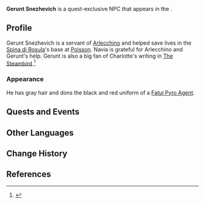 {{Character Infobox
|type             = Quest NPC
|image            = NPC Gerunt Snezhevich.png
|realname         = <!-- Optional, if different from in-game name -->
|deceased         = <!-- Past (for deceased prior to events of the game) or free response -->
|region           = Snezhnaya<!-- Character's home/main nation -->
|location         = Fontaine<!-- Nation where you can find the character in the game -->
|affiliation      = Fatui
|title            = 
|ancestry         = <!-- Clan/family -->
|father           = 
|mother           = 
|spouse           = 
|sibling          = 
|child            = 
|relative         = 
|voiceEN          = [[imdb:nm9824541|Drew Breedlove]]<ref name="Drew Breedlove">Twitter: [https://twitter.com/anime_brother/status/1509552606787653638 EN VA Self Announcement] ([https://archive.ph/Mej10 Archived])</ref>
|voiceCN          = 
|voiceJP          = 
|voiceKR          = 
}}
'''Gerunt Snezhevich''' is a quest-exclusive NPC that appears in the {{Quest|Finale}}.
<!--
==Location==
{{subst:#tag:gallery|
NPC Location {{subst:#titleparts:{{subst:PAGENAME}}}}.png{{subst:!}}{{subst:#titleparts:{{subst:PAGENAME}}}}'s location
NPC Location {{subst:#titleparts:{{subst:PAGENAME}}}} Context.png{{subst:!}}Additional context
}}
-->
==Profile==
<!--Detailed story/lore information goes here.-->
Gerunt Snezhevich is a servant of [[Arlecchino]] and helped save lives in the [[Spina di Rosula]]'s base at [[Poisson]]. Navia is grateful for Arlecchino and Gerunt's help. Gerunt is also a big fan of Charlotte's writing in [[The Steambird]].<ref>{{Ref/Quest|Finale}}</ref>

===Appearance===
<!--Keep appearance section short and concise. Limit to 2 paragraphs with 3-4 sentences each.-->
He has gray hair and dons the black and red uniform of a [[Fatui Pyro Agent]].

==Quests and Events==
{{Quests and Events}}
<!--
==Idle Quotes==
{{Dialogue Start}}
: {{DIcon|Idle}} {{Tx}}
:: {{A|VO {{subst:#titleparts:{{subst:PAGENAME}}}} 01.ogg}} "{{Tx}}"
{{Dialogue End}}

==Dialogue==
{{Dialogue Start}}
:'''{{subst:#titleparts:{{subst:PAGENAME}}}}:''' 
:{{DIcon}}
{{Dialogue End}}
<!--
==Event Dialogue==
===Event Name===
{{Dialogue Start}}
:'''{{subst:#titleparts:{{subst:PAGENAME}}}}:'''
{{Dialogue End}}
-->
==Other Languages==
{{Other Languages|default_hidden=1
|en      = Gerunt Snezhevich
|zhs     = 格伦德・雪奈茨维奇
|zhs_rm  = Gélúndé Xuěnàicíwéiqí
|zht     = 格倫德・雪奈茨維奇
|zht_rm  = Gélúndé Xuěnàicíwéiqí
|ja      = グルント・スネージヴィッチ
|ja_rm   = Gurunto Suneejivicchi
|ko      = 게런트<・: >스네즈비치
|es      = Gerunt Snezhevich
|fr      = Gerunt Snezhevich
|ru      = Герунт Снежевич
|th      = Gerunt Snezhevich
|vi      = Gerunt Snezhevich
|de      = Gerunt Snezhevich
|id      = Gerunt Snezhevich
|pt      = Gerunt Snezhevich
|tr      = Gerunt Snezhevich
|it      = Gerunt Snezhevich
}}

==Change History==
{{Change History|4.2}}

==References==
{{Reflist}}